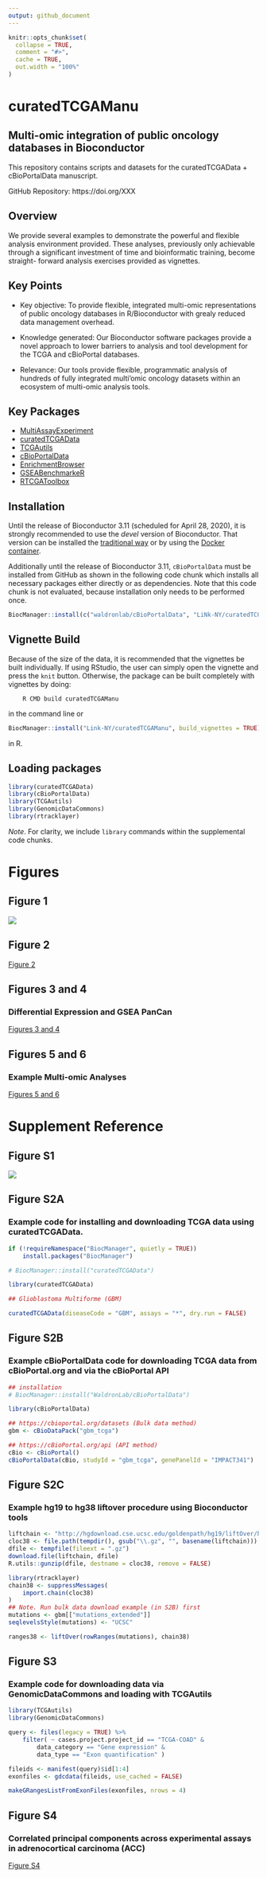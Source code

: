 ```yaml
---
output: github_document
---
```


```r
knitr::opts_chunk$set(
  collapse = TRUE,
  comment = "#>",
  cache = TRUE,
  out.width = "100%"
)
```

# curatedTCGAManu

## Multi-omic integration of public oncology databases in Bioconductor

This repository contains scripts and datasets for the
curatedTCGAData + cBioPortalData manuscript.

GitHub Repository: https://doi.org/XXX

## Overview

We provide several examples to demonstrate the powerful and flexible analysis
environment provided. These analyses, previously only achievable through a
significant investment of time and bioinformatic training, become straight-
forward analysis exercises provided as vignettes.

## Key Points

* Key objective: To provide flexible, integrated multi-omic representations
of public oncology databases in R/Bioconductor with grealy reduced data
management overhead.

* Knowledge generated: Our Bioconductor software packages provide a novel
approach to lower barriers to analysis and tool development for the TCGA and
cBioPortal databases.

* Relevance: Our tools provide flexible, programmatic analysis of hundreds of
fully integrated multi’omic oncology datasets within an ecosystem of multi-omic
analysis tools.

## Key Packages

* [MultiAssayExperiment](http://waldronlab.io/MultiAssayExperiment/index.html)
* [curatedTCGAData](https://bioconductor.org/packages/curatedTCGAData)
* [TCGAutils](https://bioconductor.org/packages/TCGAutils)
* [cBioPortalData](https://github.com/waldronlab/cBioPortalData)
* [EnrichmentBrowser](https://bioconductor.org/packages/EnrichmentBrowser)
* [GSEABenchmarkeR](https://bioconductor.org/packages/GSEABenchmarkeR)
* [RTCGAToolbox](https://bioconductor.org/packages/RTCGAToolbox)

## Installation

Until the release of Bioconductor 3.11 (scheduled for April 28, 2020), it is
strongly recommended to use the *devel* version of Bioconductor. That version
can be installed the
[traditional way](https://bioconductor.org/developers/how-to/useDevel/) or by
using the [Docker container](https://bioconductor.org/help/docker/).

Additionally until the release of Bioconductor 3.11, `cBioPortalData` must be
installed from GitHub as shown in the following code chunk which installs all
necessary packages either directly or as dependencies. Note that this code chunk
is not evaluated, because installation only needs to be performed once.

```r
BiocManager::install(c("waldronlab/cBioPortalData", "LiNk-NY/curatedTCGAManu")) 
```

## Vignette Build

Because of the size of the data, it is recommended that the vignettes be built
individually. If using RStudio, the user can simply open the vignette and press
the `knit` button. Otherwise, the package can be built completely with vignettes
by doing:

```
    R CMD build curatedTCGAManu
```

in the command line or

```r
BiocManager::install("Link-NY/curatedTCGAManu", build_vignettes = TRUE)
```

in R.

## Loading packages

```r
library(curatedTCGAData)
library(cBioPortalData)
library(TCGAutils)
library(GenomicDataCommons)
library(rtracklayer)
```

_Note_. For clarity, we include `library` commands within the supplemental code
chunks.

# Figures

## Figure 1

<a href="https://github.com/waldronlab/schematics/"><img src="https://raw.githubusercontent.com/waldronlab/schematics/master/pngs/F1_curatedTCGAData.png"/></a>

## Figure 2

[Figure 2](articles/Figure2_OncoPrint.html)

## Figures 3 and 4

### Differential Expression and GSEA PanCan

[Figures 3 and 4](articles/Figures3n4_GSEA_PanCan.html)

## Figures 5 and 6

### Example Multi-omic Analyses

[Figures 5 and 6](articles/Figures5-6-S4.html)

# Supplement Reference

## Figure S1

<a href="https://github.com/waldronlab/schematics/"><img src="https://raw.githubusercontent.com/waldronlab/schematics/master/pngs/TCGAMAEPipelineSchematic.png"/></a>

## Figure S2A

### Example code for installing and downloading TCGA data using curatedTCGAData.

```r
if (!requireNamespace("BiocManager", quietly = TRUE))
    install.packages("BiocManager")

# BiocManager::install("curatedTCGAData")

library(curatedTCGAData)

## Glioblastoma Multiforme (GBM)

curatedTCGAData(diseaseCode = "GBM", assays = "*", dry.run = FALSE)
```

## Figure S2B
### Example cBioPortalData code for downloading TCGA data from cBioPortal.org and via the cBioPortal API

```r
## installation
# BiocManager::install("WaldronLab/cBioPortalData")

library(cBioPortalData)

## https://cbioportal.org/datasets (Bulk data method)
gbm <- cBioDataPack("gbm_tcga")

## https://cBioPortal.org/api (API method)
cBio <- cBioPortal()
cBioPortalData(cBio, studyId = "gbm_tcga", genePanelId = "IMPACT341")
```

## Figure S2C
### Example hg19 to hg38 liftover procedure using Bioconductor tools

```r
liftchain <- "http://hgdownload.cse.ucsc.edu/goldenpath/hg19/liftOver/hg19ToHg38.over.chain.gz"
cloc38 <- file.path(tempdir(), gsub("\\.gz", "", basename(liftchain)))
dfile <- tempfile(fileext = ".gz")
download.file(liftchain, dfile)
R.utils::gunzip(dfile, destname = cloc38, remove = FALSE)

library(rtracklayer)
chain38 <- suppressMessages(
    import.chain(cloc38)
)
## Note. Run bulk data download example (in S2B) first
mutations <- gbm[["mutations_extended"]]
seqlevelsStyle(mutations) <- "UCSC"

ranges38 <- liftOver(rowRanges(mutations), chain38)
```

## Figure S3
### Example code for downloading data via GenomicDataCommons and loading with TCGAutils

```r
library(TCGAutils)
library(GenomicDataCommons)

query <- files(legacy = TRUE) %>%
    filter( ~ cases.project.project_id == "TCGA-COAD" &
        data_category == "Gene expression" &
        data_type == "Exon quantification" )

fileids <- manifest(query)$id[1:4]
exonfiles <- gdcdata(fileids, use_cached = FALSE)

makeGRangesListFromExonFiles(exonfiles, nrows = 4)
```

## Figure S4
### Correlated principal components across experimental assays in adrenocortical carcinoma (ACC)

[Figure S4](articles/Figures5-6-S4.html#supplemental-figure-4)
